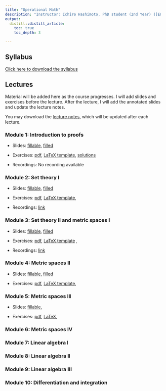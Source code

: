 ```yaml
---
title: "Operational Math"
description: "Instructor: Ichiro Hashimoto, PhD student (2nd Year) ([Email](mailto:ichiro.hashimoto@mail.utoronto.ca))"
output:
  distill::distill_article:
    toc: true
    toc_depth: 3

---
```


## Syllabus
[Click here to download the syllabus](Math/2024/syllabus/syllabus_operational_math.pdf)


## Lectures

Material will be added here as the course progresses. I will add slides and exercises before the lecture. After the lecture, I will add the annotated slides and update the lecture notes. 


<!-- Note: I will comment these in as the course progresses. Before each lecture students will have access to the slides with blanks as well as the exercises (either a pdf or a tex file they can fill in). After each lecture I will add the filled-in slides (I will hand-write during the lecture) and update the lecture notes -->


You may download the [lecture notes](Math/2024/lecture_notes/math_notes.pdf), which will be updated after each lecture.



### Module 1: Introduction to proofs

- Slides: [fillable](Math/2024/module1/slides.pdf),  [filled](Math/2024/module1/slides_filled.pdf) 

- Exercises: [pdf](Math/2024/module1/exercises.pdf), [LaTeX template](Math/2024/module1/exercises.tex), [solutions](Math/2024/module1/exercise_solutions.pdf)

- Recordings: No recording available

### Module 2: Set theory I

- Slides: [fillable](Math/2024/module2/slides.pdf), [filled](Math/2024/module2/slides_filled.pdf)

- Exercises: [pdf](Math/2024/module2/exercises.pdf), [LaTeX template](Math/2024/module2/exercises.tex), 
<!--
[solutions](Math/2024/module2/exercise_solutions.pdf)
-->

- Recordings: [link](https://play.library.utoronto.ca/watch/13bed2e818ac992a0a4edc1becbddfbb)

### Module 3: Set theory II and metric spaces I
- Slides: [fillable](Math/2024/module3/slides.pdf), [filled](Math/2024/module3/slides_filled.pdf)

- Exercises: [pdf](Math/2024/module3/exercises.pdf), [LaTeX template](Math/2024/module3/exercises.tex) , <!--[solutions](Math/2024/module3/exercise_solutions.pdf)
-->

- Recordings: [link](https://play.library.utoronto.ca/watch/8cff1267e03eabbdfb8765f07e7d4e90)

### Module 4: Metric spaces II

- Slides: [fillable](Math/2024/module4/slides.pdf), [filled](Math/2024/module4/slides_filled.pdf)

- Exercises: [pdf](Math/2024/module4/exercises.pdf), [LaTeX template](Math/2024/module4/exercises.tex),<!-- [solutions](Math/2024/module4/exercise_solutions.pdf)
-->

### Module 5: Metric spaces III

- Slides: [fillable](Math/2024/module5/slides.pdf),<!-- [filled](Math/2024/module5/slides_filled.pdf)-->

- Exercises: [pdf](Math/2024/module5/exercises.pdf), [LaTeX](Math/2024/module5/exercises.tex),<!-- [solutions](Math/2024/module5/exercise_solutions.pdf) 
-->

### Module 6: Metric spaces IV
<!--
- Slides: [fillable](Math/2024/module6/slides.pdf) , [filled](Math/2024/module6/slides_filled.pdf)

- Exercises: [pdf](Math/2024/module6/exercises.pdf), [LaTeX](Math/2024/module6/exercises.tex), [solutions](Math/2024/module6/exercise_solutions.pdf) 
-->
 
### Module 7: Linear algebra I
<!--
- Slides: [fillable](Math/2024/module7/slides.pdf), [filled](Math/2024/module7/slides_filled.pdf)

- Exercises: [pdf](Math/2024/module7/exercises.pdf), [LaTeX](Math/2024/module7/exercises.tex), [solutions](Math/2024/module7/exercise_solutions.pdf)
-->

### Module 8: Linear algebra II
<!--
- Slides: [fillable](Math/2024/module8/slides.pdf), [filled](Math/2024/module8/slides_filled.pdf)

- Exercises: [pdf](Math/2024/module8/exercises.pdf), [LaTeX](Math/2024/module8/exercises.tex), [solutions](Math/2024/module8/exercise_solutions.pdf)
-->

### Module 9: Linear algebra III
<!--
- Slides: [fillable](Math/2024/module9/slides.pdf), [filled](Math/2024/module9/slides_filled.pdf)

- Exercises: [pdf](Math/2024/module9/exercises.pdf), [LaTeX](Math/2024/module9/exercises.tex), [solutions](Math/2024/module9/exercise_solutions.pdf)
-->
 
### Module 10: Differentiation and integration
<!--
- Slides: [fillable](Math/2024/module10/slides.pdf), [filled](Math/2024/module10/slides_filled.pdf)

- Exercises: [pdf](Math/2024/module10/exercises.pdf), [LaTeX](Math/2024/module10/exercises.tex), [solutions](Math/2024/module10/exercise_solutions.pdf)
-->





